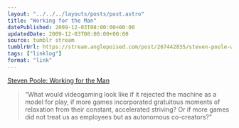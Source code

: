 ```yaml
---
layout: "../../../layouts/posts/post.astro"
title: "Working for the Man"
datePublished: 2009-12-03T08:00:00+00:00
updatedDate: 2009-12-03T08:00:00+00:00
source: tumblr stream
tumblrUrl: https://stream.anglepoised.com/post/267442835/steven-poole-working-for-the-man
tags: ["linklog"]
format: "link"
---
```


[Steven Poole: Working for the Man][1]

> &ldquo;What would videogaming look like if it rejected the machine as a model for play, if more games incorporated gratuitous moments of relaxation from their constant, accelerated striving? Or if more games did not treat us as employees but as autonomous co-creators?&rdquo;

[1]: http://stevenpoole.net/articles/working-for-the-man/
